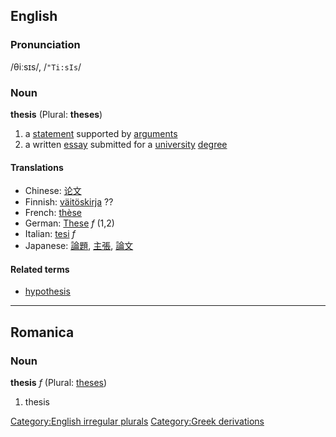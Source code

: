 ==English==
===Pronunciation===
/θiːsɪs/, /<tt>"Ti:sIs</tt>/
===Noun===
'''thesis''' (Plural: '''theses''')
# a [[statement]] supported by [[argument]]s
# a written [[essay]] submitted for a [[university]] [[degree]]

====Translations====
*Chinese: [[论文]]
*Finnish: [[väitöskirja]] ??
*French: [[thèse]]
*German: [[These]] ''f'' (1,2)
*Italian: [[tesi]] ''f''
*Japanese: [[論題]], [[主張]], [[論文]]

====Related terms====
*[[hypothesis]]

[[Category:English irregular plurals]]
----

==Romanica==
===Noun===
'''thesis''' ''f''  (Plural: [[theses]])

# thesis
[[Category:Greek derivations]]